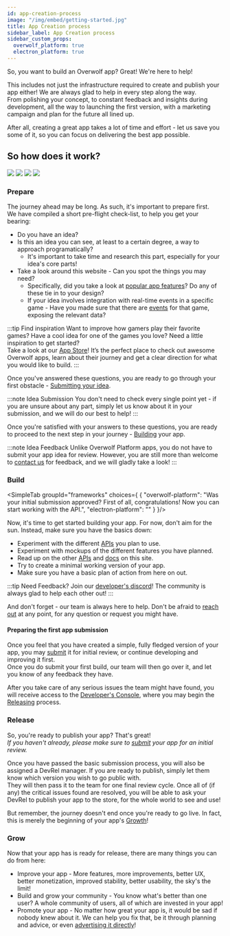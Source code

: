 ```yaml
---
id: app-creation-process
image: "/img/embed/getting-started.jpg"
title: App Creation process
sidebar_label: App Creation process
sidebar_custom_props:
  overwolf_platform: true
  electron_platform: true
---
```


So, you want to build an Overwolf app? Great! We're here to help!

This includes not just the infrastructure required to create and publish your app either! We are always glad to help in every step along the way.  
From polishing your concept, to constant feedback and insights during development, all the way to launching the first version,
with a marketing campaign and plan for the future all lined up.

After all, creating a great app takes a lot of time and effort - let us save you some of it, so you can focus on delivering the best app possible.

## So how does it work?
<div className='center-text-mobile'>

![](/assets/app-creation/desktop-light-app-creation-process.png)
![](/assets/app-creation/desktop-dark-app-creation-process.png)
![](/assets/app-creation/mobile-light-app-creation-process.png)
![](/assets/app-creation/mobile-dark-app-creation-process.png)

</div>

### Prepare

The journey ahead may be long. As such, it's important to prepare first.  
We have compiled a short pre-flight check-list, to help you get your bearing:
- Do you have an idea?
- Is this an idea you can see, at least to a certain degree, a way to approach programatically?
  - It's important to take time and research this part, especially for your idea's core parts!
- Take a look around this website - Can you spot the things you may need?
  - Specifically, did you take a look at [popular app features](/start/getting-started#what-can-apps-do)? Do any of these tie in to your design?
  - If your idea involves integration with real-time events in a specific game - Have you made sure that there are [events](/api/games/events) for that game, exposing the relevant data?

:::tip Find inspiration
Want to improve how gamers play their favorite games?
Have a cool idea for one of the games you love?
Need a little inspiration to get started?  
Take a look at our [App Store](https://www.overwolf.com/appstore)!
It’s the perfect place to check out awesome Overwolf apps, learn about their journey and get a clear direction for what you would like to build.
:::

<Tabs groupId="frameworks">
<TabItem value="overwolf-platform" label="Overwolf Platform">

Once you've answered these questions, you are ready to go through your first obstacle - [Submitting your idea](submit-app-proposal).  

:::note Idea Submission
You don't need to check every single point yet - if you are unsure about any part, simply let us know about it in your submission, and we will do our best to help!
:::

</TabItem>
<TabItem value="electron-platform" label="Overwolf Electron">

Once you're satisfied with your answers to these questions, you are ready to proceed to the next step in your journey - [Building](#build) your app.

:::note Idea Feedback
Unlike Overwolf Platform apps, you do not have to submit your app idea for review. However, you are still more than welcome to [contact us](/support/contact-us) for feedback,
and we will gladly take a look!
:::

</TabItem>
</Tabs>

### Build

<SimpleTab groupId="frameworks" choices={
  {
    "overwolf-platform": "Was your initial submission approved? First of all, congratulations! Now you can start working with the API.",
    "electron-platform": ""
  }
}/>

Now, it's time to get started building your app. For now, don't aim for the sun. Instead, make sure you have the basics down:
- Experiment with the different [APIs](/api) you plan to use.
- Experiment with mockups of the different features you have planned.
- Read up on the other [APIs](/api) and [docs](/topics/best-practices) on this site.
- Try to create a minimal working version of your app.
- Make sure you have a basic plan of action from here on out.

:::tip Need Feedback?
Join our [developer's discord](https://discord.gg/overwolf-developers)! The community is always glad to help each other out!
:::

And don't forget - our team is always here to help. Don't be afraid to [reach out](/support/contact-us) at any point, for any question or request you might have.

#### Preparing the first app submission

Once you feel that you have created a simple, fully fledged version of your app, you may [submit][submit] it for initial review, or continue developing and improving it first.  
Once you do submit your first build, our team will then go over it, and let you know of any feedback they have.

After you take care of any serious issues the team might have found, you will receive access to the [Developer's Console](/tools/developers-console), where you may begin the [Releasing](#release) process.

### Release

So, you're ready to publish your app? That's great!  
_If you haven't already, please make sure to [submit][submit] your app for an initial review._

Once you have passed the basic submission process, you will also be assigned a DevRel manager. If you are ready to publish, simply let them know which version you wish to go public with.  
They will then pass it to the team for one final review cycle. Once all of (if any) the critical issues found are resolved, you will be able to ask your DevRel to publish your app to the store, for the whole world to see and use!

But remember, the journey doesn't end once you're ready to go live. In fact, this is merely the beginning of your app's [Growth](#grow)!

### Grow

Now that your app has is ready for release, there are many things you can do from here:
- Improve your app - More features, more improvements, better UX, better monetization, improved stability, better usability, the sky's the limit!
- Build and grow your community - You know what's better than one user? A whole community of users, all of which are invested in your app!
- Promote your app - No matter how great your app is, it would be sad if nobody knew about it. We can help you fix that, be it through planning and advice, or even [advertising it directly](/topics/request-a-service/promoting-your-app)!

[submit]: /start/submit-your-app
